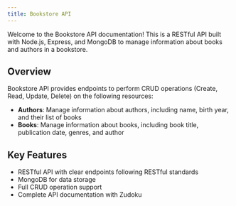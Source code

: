 ```yaml
---
title: Bookstore API
---
```


Welcome to the Bookstore API documentation! This is a RESTful API built with Node.js, Express, and MongoDB to manage information about books and authors in a bookstore.

## Overview

Bookstore API provides endpoints to perform CRUD operations (Create, Read, Update, Delete) on the following resources:

- **Authors**: Manage information about authors, including name, birth year, and their list of books
- **Books**: Manage information about books, including book title, publication date, genres, and author

## Key Features

- RESTful API with clear endpoints following RESTful standards
- MongoDB for data storage
- Full CRUD operation support
- Complete API documentation with Zudoku
